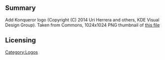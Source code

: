 == Summary ==
Add Konqueror logo (Copyright (C) 2014 Uri Herrera and others, KDE Visual Design Group). Taken from Commons, 1024x1024 PNG thumbnail of [https://commons.wikimedia.org/wiki/File:Breezeicons-apps-48-konqueror.svg this file] [[Category:Logos]]
== Licensing ==
{{LGPL-3.0+}}